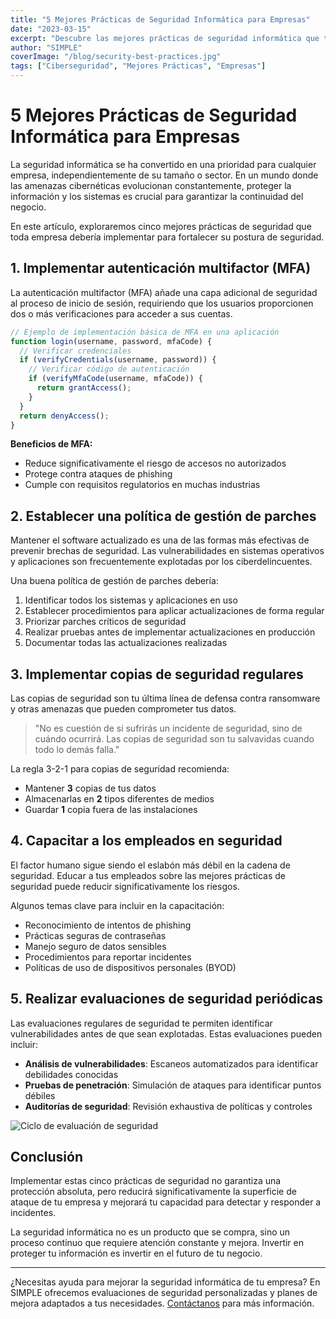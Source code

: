 ```yaml
---
title: "5 Mejores Prácticas de Seguridad Informática para Empresas"
date: "2023-03-15"
excerpt: "Descubre las mejores prácticas de seguridad informática que toda empresa debería implementar para proteger sus datos y sistemas."
author: "SIMPLE"
coverImage: "/blog/security-best-practices.jpg"
tags: ["Ciberseguridad", "Mejores Prácticas", "Empresas"]
---
```


# 5 Mejores Prácticas de Seguridad Informática para Empresas

La seguridad informática se ha convertido en una prioridad para cualquier empresa, independientemente de su tamaño o sector. En un mundo donde las amenazas cibernéticas evolucionan constantemente, proteger la información y los sistemas es crucial para garantizar la continuidad del negocio.

En este artículo, exploraremos cinco mejores prácticas de seguridad que toda empresa debería implementar para fortalecer su postura de seguridad.

## 1. Implementar autenticación multifactor (MFA)

La autenticación multifactor (MFA) añade una capa adicional de seguridad al proceso de inicio de sesión, requiriendo que los usuarios proporcionen dos o más verificaciones para acceder a sus cuentas.

```javascript
// Ejemplo de implementación básica de MFA en una aplicación
function login(username, password, mfaCode) {
  // Verificar credenciales
  if (verifyCredentials(username, password)) {
    // Verificar código de autenticación
    if (verifyMfaCode(username, mfaCode)) {
      return grantAccess();
    }
  }
  return denyAccess();
}
```

**Beneficios de MFA:**

- Reduce significativamente el riesgo de accesos no autorizados
- Protege contra ataques de phishing
- Cumple con requisitos regulatorios en muchas industrias

## 2. Establecer una política de gestión de parches

Mantener el software actualizado es una de las formas más efectivas de prevenir brechas de seguridad. Las vulnerabilidades en sistemas operativos y aplicaciones son frecuentemente explotadas por los ciberdelincuentes.

Una buena política de gestión de parches debería:

1. Identificar todos los sistemas y aplicaciones en uso
2. Establecer procedimientos para aplicar actualizaciones de forma regular
3. Priorizar parches críticos de seguridad
4. Realizar pruebas antes de implementar actualizaciones en producción
5. Documentar todas las actualizaciones realizadas

## 3. Implementar copias de seguridad regulares

Las copias de seguridad son tu última línea de defensa contra ransomware y otras amenazas que pueden comprometer tus datos.

> "No es cuestión de si sufrirás un incidente de seguridad, sino de cuándo ocurrirá. Las copias de seguridad son tu salvavidas cuando todo lo demás falla."

La regla 3-2-1 para copias de seguridad recomienda:

- Mantener **3** copias de tus datos
- Almacenarlas en **2** tipos diferentes de medios
- Guardar **1** copia fuera de las instalaciones

## 4. Capacitar a los empleados en seguridad

El factor humano sigue siendo el eslabón más débil en la cadena de seguridad. Educar a tus empleados sobre las mejores prácticas de seguridad puede reducir significativamente los riesgos.

Algunos temas clave para incluir en la capacitación:

- Reconocimiento de intentos de phishing
- Prácticas seguras de contraseñas
- Manejo seguro de datos sensibles
- Procedimientos para reportar incidentes
- Políticas de uso de dispositivos personales (BYOD)

## 5. Realizar evaluaciones de seguridad periódicas

Las evaluaciones regulares de seguridad te permiten identificar vulnerabilidades antes de que sean explotadas. Estas evaluaciones pueden incluir:

- **Análisis de vulnerabilidades**: Escaneos automatizados para identificar debilidades conocidas
- **Pruebas de penetración**: Simulación de ataques para identificar puntos débiles
- **Auditorías de seguridad**: Revisión exhaustiva de políticas y controles

![Ciclo de evaluación de seguridad](/blog/security-assessment-cycle.jpg)

## Conclusión

Implementar estas cinco prácticas de seguridad no garantiza una protección absoluta, pero reducirá significativamente la superficie de ataque de tu empresa y mejorará tu capacidad para detectar y responder a incidentes.

La seguridad informática no es un producto que se compra, sino un proceso continuo que requiere atención constante y mejora. Invertir en proteger tu información es invertir en el futuro de tu negocio.

---

¿Necesitas ayuda para mejorar la seguridad informática de tu empresa? En SIMPLE ofrecemos evaluaciones de seguridad personalizadas y planes de mejora adaptados a tus necesidades. [Contáctanos](/pricing) para más información.
